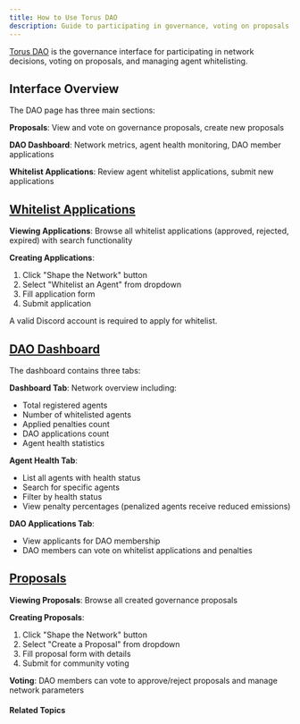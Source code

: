 ```yaml
---
title: How to Use Torus DAO
description: Guide to participating in governance, voting on proposals, and managing whitelist applications.
---
```



[Torus DAO](https://dao.torus.network/) is the governance interface for participating in network decisions, voting on proposals, and managing agent whitelisting.

## Interface Overview

The DAO page has three main sections:

**Proposals**: View and vote on governance proposals, create new proposals

**DAO Dashboard**: Network metrics, agent health monitoring, DAO member applications

**Whitelist Applications**: Review agent whitelist applications, submit new applications

## [Whitelist Applications](https://dao.torus.network/whitelist-applications)

**Viewing Applications**: Browse all whitelist applications (approved, rejected, expired) with search functionality

**Creating Applications**:
1. Click "Shape the Network" button
2. Select "Whitelist an Agent" from dropdown
3. Fill application form
4. Submit application

<Aside type="note">
A valid Discord account is required to apply for whitelist.
</Aside>

## [DAO Dashboard](https://dao.torus.network/dao-dashboard)

The dashboard contains three tabs:

**Dashboard Tab**: Network overview including:
- Total registered agents
- Number of whitelisted agents  
- Applied penalties count
- DAO applications count
- Agent health statistics

**Agent Health Tab**: 
- List all agents with health status
- Search for specific agents
- Filter by health status
- View penalty percentages (penalized agents receive reduced emissions)

**DAO Applications Tab**:
- View applicants for DAO membership
- DAO members can vote on whitelist applications and penalties

## [Proposals](https://dao.torus.network/proposals)

**Viewing Proposals**: Browse all created governance proposals

**Creating Proposals**:
1. Click "Shape the Network" button
2. Select "Create a Proposal" from dropdown
3. Fill proposal form with details
4. Submit for community voting

**Voting**: DAO members can vote to approve/reject proposals and manage network parameters

#### Related Topics

<CardGrid>
  <LinkCard
    title="Governance & DAO"
    href="/concepts/governance-dao"
    description="Understand governance structure and voting mechanics"
  />
  <LinkCard
    title="Register a Root Agent"
    href="/agents/apply-root-agent"
    description="Learn about the root agent application process"
  />
</CardGrid>
